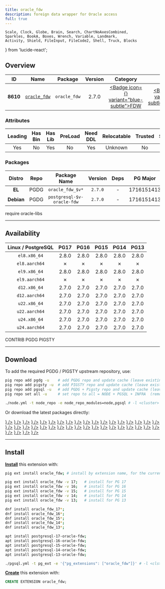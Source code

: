 ```yaml
---
title: oracle_fdw
description: foreign data wrapper for Oracle access
full: true
---
```


    Scale, Clock, Globe, Brain, Search, ChartNoAxesCombined,
    Sparkles, BookA, Boxes, Wrench, Variable, Landmark,
    Activity, Shield, FileInput, FileCode2, Shell, Truck, Blocks
} from 'lucide-react';

## Overview

| <TooltipIconButton tooltip="Extension unique identifier" side="top">ID</TooltipIconButton> | <TooltipIconButton tooltip="Extension name" side="top">Name</TooltipIconButton> | <TooltipIconButton tooltip="Package name for installation" side="top">Package</TooltipIconButton> | <TooltipIconButton tooltip="Latest available extension version" side="top">Version</TooltipIconButton> | <TooltipIconButton tooltip="Extension category" side="top">Category</TooltipIconButton> | <TooltipIconButton tooltip="Open source license" side="top">License</TooltipIconButton> | <TooltipIconButton tooltip="Programming language" side="top">Lang</TooltipIconButton> |
|:--------:|:--------:|:----------:|:--------------:|:---------------------------------------:|:------------------------------------------------------:|:----:|
| **8610** | [`oracle_fdw`](https://github.com/laurenz/oracle_fdw) | `oracle_fdw` | 2.7.0 | <a href="/ext/fdw" className="no-underline"><Badge icon={<FileInput />} variant="blue-subtle">FDW</Badge></a> | <a href="/ext/list/license#postgresql" className="no-underline"><Badge icon={<Scale />} variant="blue-subtle">PostgreSQL</Badge></a> | <a href="/ext/list/lang#c"><Badge icon={<FileCode2 />} variant="blue-subtle">C</Badge></a> |

### Attributes

| <TooltipIconButton tooltip="The Primary Leading extension in the Package" side="top">Leading</TooltipIconButton> | <TooltipIconButton tooltip="Contains binary utils" side="top">Has Bin</TooltipIconButton> | <TooltipIconButton tooltip="Contains .so shared library files" side="top">Has Lib</TooltipIconButton> | <TooltipIconButton tooltip="Requires preloading via shared_preload_libraries" side="top">PreLoad</TooltipIconButton> | <TooltipIconButton tooltip="Requires CREATE EXTENSION DDL command" side="top">Need DDL</TooltipIconButton> | <TooltipIconButton tooltip="Can be installed in any schema" side="top">Relocatable</TooltipIconButton> | <TooltipIconButton tooltip="Can be created by non-superuser" side="top">Trusted</TooltipIconButton> | <TooltipIconButton tooltip="Schemas used by this extension" side="top">Schemas</TooltipIconButton> |
|:-------:|:-------:|:-------:|:-------:|:--------:|:-----------:|:-------:|:-------:|
| Yes | No | Yes | No | Yes | Unknown | No | - |

### Packages

| <TooltipIconButton tooltip="Linux distribution family, EL or Debian" side="top">Distro</TooltipIconButton> | <TooltipIconButton tooltip="Package repository" side="top">Repo</TooltipIconButton> | <TooltipIconButton tooltip="The RPM/DEB Package Name Pattern (replace $v with real pg major)" side="top">Package Name</TooltipIconButton> | <TooltipIconButton tooltip="Latest package version" side="top">Version</TooltipIconButton> | <TooltipIconButton tooltip="RPM/DEB Package dependencies" side="top">Deps</TooltipIconButton> | <TooltipIconButton tooltip="Available in these PostgreSQL Major Versions" side="top">PG Major</TooltipIconButton> |
|:----------:|:--------:|:------------------------:|:-----------:|:------------:|:------------------:|
|   **EL**   | <Badge variant="blue-subtle"><span className="font-bold">PGDG</span></Badge> | `oracle_fdw_$v*` | `2.7.0` | - | <Badge variant="green-subtle">17</Badge><Badge variant="green-subtle">16</Badge><Badge variant="green-subtle">15</Badge><Badge variant="green-subtle">14</Badge><Badge variant="green-subtle">13</Badge> |
| **Debian** | <Badge variant="blue-subtle"><span className="font-bold">PGDG</span></Badge> | `postgresql-$v-oracle-fdw` | `2.7.0` | - | <Badge variant="green-subtle">17</Badge><Badge variant="green-subtle">16</Badge><Badge variant="green-subtle">15</Badge><Badge variant="green-subtle">14</Badge><Badge variant="green-subtle">13</Badge> |


<Callout title="Comments" type="info">
    require oracle-libs
</Callout>


------

## Availability

| <TooltipIconButton tooltip="Linux Distro Arch / PostgreSQL Major Version" side="top">Linux / PostgreSQL </TooltipIconButton> | **PG17** | **PG16** | **PG15** | **PG14** | **PG13** |
|:-----:|:-----:|:-----:|:-----:|:-----:|:-----:|
| `el8.x86_64` | <Badge variant="blue-subtle">2.8.0</Badge> | <Badge variant="blue-subtle">2.8.0</Badge> | <Badge variant="blue-subtle">2.8.0</Badge> | <Badge variant="blue-subtle">2.8.0</Badge> | <Badge variant="blue-subtle">2.8.0</Badge> |
| `el8.aarch64` | <Badge variant="red-subtle">✗</Badge> | <Badge variant="red-subtle">✗</Badge> | <Badge variant="red-subtle">✗</Badge> | <Badge variant="red-subtle">✗</Badge> | <Badge variant="red-subtle">✗</Badge> |
| `el9.x86_64` | <Badge variant="blue-subtle">2.8.0</Badge> | <Badge variant="blue-subtle">2.8.0</Badge> | <Badge variant="blue-subtle">2.8.0</Badge> | <Badge variant="blue-subtle">2.8.0</Badge> | <Badge variant="blue-subtle">2.8.0</Badge> |
| `el9.aarch64` | <Badge variant="red-subtle">✗</Badge> | <Badge variant="red-subtle">✗</Badge> | <Badge variant="red-subtle">✗</Badge> | <Badge variant="red-subtle">✗</Badge> | <Badge variant="red-subtle">✗</Badge> |
| `d12.x86_64` | <Badge variant="blue-subtle">2.7.0</Badge> | <Badge variant="blue-subtle">2.7.0</Badge> | <Badge variant="blue-subtle">2.7.0</Badge> | <Badge variant="blue-subtle">2.7.0</Badge> | <Badge variant="blue-subtle">2.7.0</Badge> |
| `d12.aarch64` | <Badge variant="blue-subtle">2.7.0</Badge> | <Badge variant="blue-subtle">2.7.0</Badge> | <Badge variant="blue-subtle">2.7.0</Badge> | <Badge variant="blue-subtle">2.7.0</Badge> | <Badge variant="blue-subtle">2.7.0</Badge> |
| `u22.x86_64` | <Badge variant="blue-subtle">2.7.0</Badge> | <Badge variant="blue-subtle">2.7.0</Badge> | <Badge variant="blue-subtle">2.7.0</Badge> | <Badge variant="blue-subtle">2.7.0</Badge> | <Badge variant="blue-subtle">2.7.0</Badge> |
| `u22.aarch64` | <Badge variant="blue-subtle">2.7.0</Badge> | <Badge variant="blue-subtle">2.7.0</Badge> | <Badge variant="blue-subtle">2.7.0</Badge> | <Badge variant="blue-subtle">2.7.0</Badge> | <Badge variant="blue-subtle">2.7.0</Badge> |
| `u24.x86_64` | <Badge variant="blue-subtle">2.7.0</Badge> | <Badge variant="blue-subtle">2.7.0</Badge> | <Badge variant="blue-subtle">2.7.0</Badge> | <Badge variant="blue-subtle">2.7.0</Badge> | <Badge variant="blue-subtle">2.7.0</Badge> |
| `u24.aarch64` | <Badge variant="blue-subtle">2.7.0</Badge> | <Badge variant="blue-subtle">2.7.0</Badge> | <Badge variant="blue-subtle">2.7.0</Badge> | <Badge variant="blue-subtle">2.7.0</Badge> | <Badge variant="blue-subtle">2.7.0</Badge> |

<Badge variant="green-subtle"><span className="font-black">CONTRIB</span></Badge> <Badge variant="blue-subtle"><span className="font-black">PGDG</span></Badge> <Badge variant="amber-subtle"><span className="font-black">PIGSTY</span></Badge>

------

## Download

To add the required PGDG / PIGSTY upstream repository, use:

```bash tab="pig"
pig repo add pgdg -u    # add PGDG repo and update cache (leave existing repos)
pig repo add pigsty -u  # add PIGSTY repo and update cache (leave existing repos)
pig repo add pgsql -u   # add PGDG + Pigsty repo and update cache (leave existing repos)
pig repo set all -u     # set repo to all = NODE + PGSQL + INFRA  (remove existing repos)
```
```bash tab="pigsty"
./node.yml -t node_repo -e node_repo_modules=node,pgsql # -l <cluster>
```

Or download the latest packages directly:

<Files>
    <Folder name="el8.x86_64">
        <a href="https://download.postgresql.org/pub/repos/yum/non-free/17/redhat/rhel-8-x86_64/oracle_fdw_17-2.8.0-6PGDG.rhel8.x86_64.rpm"><File name="oracle_fdw_17-2.8.0-6PGDG.rhel8.x86_64.rpm" icon={<Package className="text-emerald-500" />} /></a>
        <a href="https://download.postgresql.org/pub/repos/yum/non-free/16/redhat/rhel-8-x86_64/oracle_fdw_16-2.8.0-6PGDG.rhel8.x86_64.rpm"><File name="oracle_fdw_16-2.8.0-6PGDG.rhel8.x86_64.rpm" icon={<Package className="text-emerald-500" />} /></a>
        <a href="https://download.postgresql.org/pub/repos/yum/non-free/15/redhat/rhel-8-x86_64/oracle_fdw_15-2.8.0-6PGDG.rhel8.x86_64.rpm"><File name="oracle_fdw_15-2.8.0-6PGDG.rhel8.x86_64.rpm" icon={<Package className="text-emerald-500" />} /></a>
        <a href="https://download.postgresql.org/pub/repos/yum/non-free/14/redhat/rhel-8-x86_64/oracle_fdw_14-2.8.0-6PGDG.rhel8.x86_64.rpm"><File name="oracle_fdw_14-2.8.0-6PGDG.rhel8.x86_64.rpm" icon={<Package className="text-emerald-500" />} /></a>
        <a href="https://download.postgresql.org/pub/repos/yum/non-free/13/redhat/rhel-8-x86_64/oracle_fdw_13-2.8.0-6PGDG.rhel8.x86_64.rpm"><File name="oracle_fdw_13-2.8.0-6PGDG.rhel8.x86_64.rpm" icon={<Package className="text-emerald-500" />} /></a>
    </Folder>
    <Folder name="el8.aarch64">
    </Folder>
    <Folder name="el9.x86_64">
        <a href="https://download.postgresql.org/pub/repos/yum/non-free/17/redhat/rhel-9-x86_64/oracle_fdw_17-2.8.0-6PGDG.rhel9.x86_64.rpm"><File name="oracle_fdw_17-2.8.0-6PGDG.rhel9.x86_64.rpm" icon={<Package className="text-emerald-500" />} /></a>
        <a href="https://download.postgresql.org/pub/repos/yum/non-free/16/redhat/rhel-9-x86_64/oracle_fdw_16-2.8.0-6PGDG.rhel9.x86_64.rpm"><File name="oracle_fdw_16-2.8.0-6PGDG.rhel9.x86_64.rpm" icon={<Package className="text-emerald-500" />} /></a>
        <a href="https://download.postgresql.org/pub/repos/yum/non-free/15/redhat/rhel-9-x86_64/oracle_fdw_15-2.8.0-6PGDG.rhel9.x86_64.rpm"><File name="oracle_fdw_15-2.8.0-6PGDG.rhel9.x86_64.rpm" icon={<Package className="text-emerald-500" />} /></a>
        <a href="https://download.postgresql.org/pub/repos/yum/non-free/14/redhat/rhel-9-x86_64/oracle_fdw_14-2.8.0-6PGDG.rhel9.x86_64.rpm"><File name="oracle_fdw_14-2.8.0-6PGDG.rhel9.x86_64.rpm" icon={<Package className="text-emerald-500" />} /></a>
        <a href="https://download.postgresql.org/pub/repos/yum/non-free/13/redhat/rhel-9-x86_64/oracle_fdw_13-2.8.0-6PGDG.rhel9.x86_64.rpm"><File name="oracle_fdw_13-2.8.0-6PGDG.rhel9.x86_64.rpm" icon={<Package className="text-emerald-500" />} /></a>
    </Folder>
    <Folder name="el9.aarch64">
    </Folder>
    <Folder name="d12.x86_64">
        <a href="https://apt.postgresql.org/pub/repos/apt/pool/main/o/oracle-fdw/postgresql-17-oracle-fdw_2.7.0-2.pgdg120+2_arm64.deb"><File name="postgresql-17-oracle-fdw_2.7.0-2.pgdg120+2_arm64.deb" icon={<Box className="text-emerald-500" />} /></a>
        <a href="https://apt.postgresql.org/pub/repos/apt/pool/main/o/oracle-fdw/postgresql-16-oracle-fdw_2.7.0-2.pgdg120+2_arm64.deb"><File name="postgresql-16-oracle-fdw_2.7.0-2.pgdg120+2_arm64.deb" icon={<Box className="text-emerald-500" />} /></a>
        <a href="https://apt.postgresql.org/pub/repos/apt/pool/main/o/oracle-fdw/postgresql-15-oracle-fdw_2.7.0-2.pgdg120+2_arm64.deb"><File name="postgresql-15-oracle-fdw_2.7.0-2.pgdg120+2_arm64.deb" icon={<Box className="text-emerald-500" />} /></a>
        <a href="https://apt.postgresql.org/pub/repos/apt/pool/main/o/oracle-fdw/postgresql-14-oracle-fdw_2.7.0-2.pgdg120+2_arm64.deb"><File name="postgresql-14-oracle-fdw_2.7.0-2.pgdg120+2_arm64.deb" icon={<Box className="text-emerald-500" />} /></a>
        <a href="https://apt.postgresql.org/pub/repos/apt/pool/main/o/oracle-fdw/postgresql-13-oracle-fdw_2.7.0-2.pgdg120+2_arm64.deb"><File name="postgresql-13-oracle-fdw_2.7.0-2.pgdg120+2_arm64.deb" icon={<Box className="text-emerald-500" />} /></a>
    </Folder>
    <Folder name="d12.aarch64">
        <a href="https://apt.postgresql.org/pub/repos/apt/pool/main/o/oracle-fdw/postgresql-17-oracle-fdw_2.7.0-2.pgdg120+2_amd64.deb"><File name="postgresql-17-oracle-fdw_2.7.0-2.pgdg120+2_amd64.deb" icon={<Box className="text-orange-500" />} /></a>
        <a href="https://apt.postgresql.org/pub/repos/apt/pool/main/o/oracle-fdw/postgresql-16-oracle-fdw_2.7.0-2.pgdg120+2_amd64.deb"><File name="postgresql-16-oracle-fdw_2.7.0-2.pgdg120+2_amd64.deb" icon={<Box className="text-orange-500" />} /></a>
        <a href="https://apt.postgresql.org/pub/repos/apt/pool/main/o/oracle-fdw/postgresql-15-oracle-fdw_2.7.0-2.pgdg120+2_amd64.deb"><File name="postgresql-15-oracle-fdw_2.7.0-2.pgdg120+2_amd64.deb" icon={<Box className="text-orange-500" />} /></a>
        <a href="https://apt.postgresql.org/pub/repos/apt/pool/main/o/oracle-fdw/postgresql-14-oracle-fdw_2.7.0-2.pgdg120+2_amd64.deb"><File name="postgresql-14-oracle-fdw_2.7.0-2.pgdg120+2_amd64.deb" icon={<Box className="text-orange-500" />} /></a>
        <a href="https://apt.postgresql.org/pub/repos/apt/pool/main/o/oracle-fdw/postgresql-13-oracle-fdw_2.7.0-2.pgdg120+2_amd64.deb"><File name="postgresql-13-oracle-fdw_2.7.0-2.pgdg120+2_amd64.deb" icon={<Box className="text-orange-500" />} /></a>
    </Folder>
    <Folder name="u22.x86_64">
        <a href="https://apt.postgresql.org/pub/repos/apt/pool/main/o/oracle-fdw/postgresql-17-oracle-fdw_2.7.0-2.pgdg22.04+2_amd64.deb"><File name="postgresql-17-oracle-fdw_2.7.0-2.pgdg22.04+2_amd64.deb" icon={<Box className="text-emerald-500" />} /></a>
        <a href="https://apt.postgresql.org/pub/repos/apt/pool/main/o/oracle-fdw/postgresql-16-oracle-fdw_2.7.0-2.pgdg22.04+2_amd64.deb"><File name="postgresql-16-oracle-fdw_2.7.0-2.pgdg22.04+2_amd64.deb" icon={<Box className="text-emerald-500" />} /></a>
        <a href="https://apt.postgresql.org/pub/repos/apt/pool/main/o/oracle-fdw/postgresql-15-oracle-fdw_2.7.0-2.pgdg22.04+2_amd64.deb"><File name="postgresql-15-oracle-fdw_2.7.0-2.pgdg22.04+2_amd64.deb" icon={<Box className="text-emerald-500" />} /></a>
        <a href="https://apt.postgresql.org/pub/repos/apt/pool/main/o/oracle-fdw/postgresql-14-oracle-fdw_2.7.0-2.pgdg22.04+2_amd64.deb"><File name="postgresql-14-oracle-fdw_2.7.0-2.pgdg22.04+2_amd64.deb" icon={<Box className="text-emerald-500" />} /></a>
        <a href="https://apt.postgresql.org/pub/repos/apt/pool/main/o/oracle-fdw/postgresql-13-oracle-fdw_2.7.0-2.pgdg22.04+2_amd64.deb"><File name="postgresql-13-oracle-fdw_2.7.0-2.pgdg22.04+2_amd64.deb" icon={<Box className="text-emerald-500" />} /></a>
    </Folder>
    <Folder name="u22.aarch64">
        <a href="https://apt.postgresql.org/pub/repos/apt/pool/main/o/oracle-fdw/postgresql-17-oracle-fdw_2.7.0-2.pgdg22.04+2_arm64.deb"><File name="postgresql-17-oracle-fdw_2.7.0-2.pgdg22.04+2_arm64.deb" icon={<Box className="text-orange-500" />} /></a>
        <a href="https://apt.postgresql.org/pub/repos/apt/pool/main/o/oracle-fdw/postgresql-16-oracle-fdw_2.7.0-2.pgdg22.04+2_arm64.deb"><File name="postgresql-16-oracle-fdw_2.7.0-2.pgdg22.04+2_arm64.deb" icon={<Box className="text-orange-500" />} /></a>
        <a href="https://apt.postgresql.org/pub/repos/apt/pool/main/o/oracle-fdw/postgresql-15-oracle-fdw_2.7.0-2.pgdg22.04+2_arm64.deb"><File name="postgresql-15-oracle-fdw_2.7.0-2.pgdg22.04+2_arm64.deb" icon={<Box className="text-orange-500" />} /></a>
        <a href="https://apt.postgresql.org/pub/repos/apt/pool/main/o/oracle-fdw/postgresql-14-oracle-fdw_2.7.0-2.pgdg22.04+2_arm64.deb"><File name="postgresql-14-oracle-fdw_2.7.0-2.pgdg22.04+2_arm64.deb" icon={<Box className="text-orange-500" />} /></a>
        <a href="https://apt.postgresql.org/pub/repos/apt/pool/main/o/oracle-fdw/postgresql-13-oracle-fdw_2.7.0-2.pgdg22.04+2_arm64.deb"><File name="postgresql-13-oracle-fdw_2.7.0-2.pgdg22.04+2_arm64.deb" icon={<Box className="text-orange-500" />} /></a>
    </Folder>
    <Folder name="u24.x86_64">
        <a href="https://apt.postgresql.org/pub/repos/apt/pool/main/o/oracle-fdw/postgresql-17-oracle-fdw_2.7.0-2.pgdg24.04+2_amd64.deb"><File name="postgresql-17-oracle-fdw_2.7.0-2.pgdg24.04+2_amd64.deb" icon={<Box className="text-emerald-500" />} /></a>
        <a href="https://apt.postgresql.org/pub/repos/apt/pool/main/o/oracle-fdw/postgresql-16-oracle-fdw_2.7.0-2.pgdg24.04+2_amd64.deb"><File name="postgresql-16-oracle-fdw_2.7.0-2.pgdg24.04+2_amd64.deb" icon={<Box className="text-emerald-500" />} /></a>
        <a href="https://apt.postgresql.org/pub/repos/apt/pool/main/o/oracle-fdw/postgresql-15-oracle-fdw_2.7.0-2.pgdg24.04+2_amd64.deb"><File name="postgresql-15-oracle-fdw_2.7.0-2.pgdg24.04+2_amd64.deb" icon={<Box className="text-emerald-500" />} /></a>
        <a href="https://apt.postgresql.org/pub/repos/apt/pool/main/o/oracle-fdw/postgresql-14-oracle-fdw_2.7.0-2.pgdg24.04+2_amd64.deb"><File name="postgresql-14-oracle-fdw_2.7.0-2.pgdg24.04+2_amd64.deb" icon={<Box className="text-emerald-500" />} /></a>
        <a href="https://apt.postgresql.org/pub/repos/apt/pool/main/o/oracle-fdw/postgresql-13-oracle-fdw_2.7.0-2.pgdg24.04+2_amd64.deb"><File name="postgresql-13-oracle-fdw_2.7.0-2.pgdg24.04+2_amd64.deb" icon={<Box className="text-emerald-500" />} /></a>
    </Folder>
    <Folder name="u24.aarch64">
        <a href="https://apt.postgresql.org/pub/repos/apt/pool/main/o/oracle-fdw/postgresql-17-oracle-fdw_2.7.0-2.pgdg24.04+2_arm64.deb"><File name="postgresql-17-oracle-fdw_2.7.0-2.pgdg24.04+2_arm64.deb" icon={<Box className="text-orange-500" />} /></a>
        <a href="https://apt.postgresql.org/pub/repos/apt/pool/main/o/oracle-fdw/postgresql-16-oracle-fdw_2.7.0-2.pgdg24.04+2_arm64.deb"><File name="postgresql-16-oracle-fdw_2.7.0-2.pgdg24.04+2_arm64.deb" icon={<Box className="text-orange-500" />} /></a>
        <a href="https://apt.postgresql.org/pub/repos/apt/pool/main/o/oracle-fdw/postgresql-15-oracle-fdw_2.7.0-2.pgdg24.04+2_arm64.deb"><File name="postgresql-15-oracle-fdw_2.7.0-2.pgdg24.04+2_arm64.deb" icon={<Box className="text-orange-500" />} /></a>
        <a href="https://apt.postgresql.org/pub/repos/apt/pool/main/o/oracle-fdw/postgresql-14-oracle-fdw_2.7.0-2.pgdg24.04+2_arm64.deb"><File name="postgresql-14-oracle-fdw_2.7.0-2.pgdg24.04+2_arm64.deb" icon={<Box className="text-orange-500" />} /></a>
        <a href="https://apt.postgresql.org/pub/repos/apt/pool/main/o/oracle-fdw/postgresql-13-oracle-fdw_2.7.0-2.pgdg24.04+2_arm64.deb"><File name="postgresql-13-oracle-fdw_2.7.0-2.pgdg24.04+2_arm64.deb" icon={<Box className="text-orange-500" />} /></a>
    </Folder>
</Files>

------

## Install

[**Install**](/docs/pgsql/ext/install) this extension with:

```bash tab="pig"
pig ext install oracle_fdw; # install by extension name, for the current active PG version

pig ext install oracle_fdw -v 17;   # install for PG 17
pig ext install oracle_fdw -v 16;   # install for PG 16
pig ext install oracle_fdw -v 15;   # install for PG 15
pig ext install oracle_fdw -v 14;   # install for PG 14
pig ext install oracle_fdw -v 13;   # install for PG 13
```
```bash tab="yum" 
dnf install oracle_fdw_17*;
dnf install oracle_fdw_16*;
dnf install oracle_fdw_15*;
dnf install oracle_fdw_14*;
dnf install oracle_fdw_13*;
```
```bash tab="apt" 
apt install postgresql-17-oracle-fdw;
apt install postgresql-16-oracle-fdw;
apt install postgresql-15-oracle-fdw;
apt install postgresql-14-oracle-fdw;
apt install postgresql-13-oracle-fdw;
```
```bash tab="ansible"
./pgsql.yml -t pg_ext -e '{"pg_extensions": ["oracle_fdw"]}' # -l <cls>
```

[**Create**](/docs/pgsql/ext/create) this extension with:

```sql
CREATE EXTENSION oracle_fdw;
```



